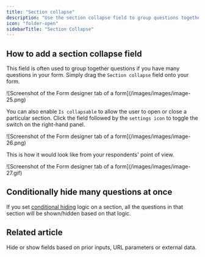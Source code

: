 ```yaml
---
title: "Section collapse"
description: "Use the section collapse field to group questions together and show or hide many questions at a time."
icon: "folder-open"
sidebarTitle: "Section Collapse"
---
```


## How to add a section collapse field

This field is often used to group together questions if you have many questions in your form. Simply drag the `Section collapse` field onto your form.

<Frame>
  ![Screenshot of the Form designer tab of a form](/images/images/image-25.png)
</Frame>

You can also enable `Is collapsable` to allow the user to open or close a particular section. Click the field followed by the `settings icon` to toggle the switch on the right-hand panel.

<Frame>
  ![Screenshot of the Form designer tab of a form](/images/images/image-26.png)
</Frame>

This is how it would look like from your respondents' point of view.

<Frame>
  ![Screenshot of the Form designer tab of a form](/images/images/image-27.gif)
</Frame>

## Conditionally hide many questions at once

If you set [conditional hiding](/help/conditional-hiding) logic on a section, all the questions in that section will be shown/hidden based on that logic.

## Related article

<CardGroup cols={3}>
  <Card title="Hide fields" icon="eye-slash" iconType="regular" color="#FFC738" href="/help/conditional-hiding">
    Hide or show fields based on prior inputs, URL parameters or external data.
  </Card>
</CardGroup>